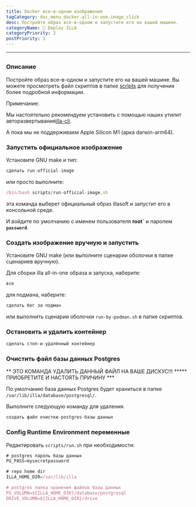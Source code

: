 ```yaml
---
title: Docker все-в-одном изображение
tagCategory: doc_menu_docker-all-in-one-image_click
desc: Постройте образ все-в-одном и запустите его на вашей машине.
categoryName: 👷 Deploy ILLA
categoryPriority: 2
postPriority: 1
---
```


* * *

## <h2 hidden>Docker all-in-one Image</h2>

### Описание

Постройте образ все-в-одном и запустите его на вашей машине. Вы можете просмотреть файл скриптов в папке [scripts](https://github.com/illacloud/deploy-illa-manually/blob/main/docker/scripts) для получения более подробной информации.

Примечание:

Мы настоятельно рекомендуем установить с помощью наших утилит авторазвертывания[illa-cli](https://github.com/illacloud/illa).

А пока мы не поддерживаем Apple Silicon M1 (арка darwin-arm64).

### Запустить официальное изображение

Установите GNU make и тип:

```jsx
сделать run-official-image
```

или просто выполните:

```jsx
/bin/bash scripts/run-official-image.sh
```

эта команда выберет официальный образ illasoft и запустит его в консольной среде.

И войдите по умолчанию с именем пользователя **root\`** и паролем **`password`**.

### Создать изображение вручную и запустить

Установите GNU make (или выполните сценарии оболочки в папке сценариев вручную).

Для сборки illa all-in-one образа и запуска, наберите:

```jsx
все
```

для подмана, наберите:

```jsx
сделать бег за подман
```

или выполнить сценарии оболочки `run-by-podman.sh` в папке скриптов.

### Остановить и удалить контейнер

```jsx
сделать стоп-и-удалённый контейнер
```

### Очистить файл базы данных Postgres

** ЭТО КОМАНДА УДАЛИТЬ ДАННЫЙ ФАЙЛ НА ВАШЕ ДИСКУС!!! \*\*\*** ПРИОБРЕТИТЕ И НАСТОЯТЬ ПРИЧИНУ \*\*\*

По умолчанию база данных Postgres будет храниться в папке `/var/lib/illa/database/postgresql/`.

Выполните следующую команду для удаления.

```jsx
создать файл очистки-postgres-базы данных
```

### Config Runtime Environment переменные

Редактировать `scripts/run.sh` при необходимости:

```jsx
# postgres пароль базы данных
PG_PASS=mysecretpassword

# repo home dir
ILLA_HOME_DIR=/var/lib/illa

# postgres папка хранения файлов базы данных
PG_VOLUMN=${ILLA_HOME_DIR}/database/postgresql
DRIVE_VOLUMN=${ILLA_HOME_DIR}/drive
```
